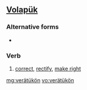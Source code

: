 ==[[Volapük]]==

===Alternative forms===
* {{l|vo|veraytuykoyn}}

===Verb===
{{infl|vo|verb}}

# [[correct]], [[rectify]], [[make right]]

[[mg:verätükön]]
[[vo:verätükön]]